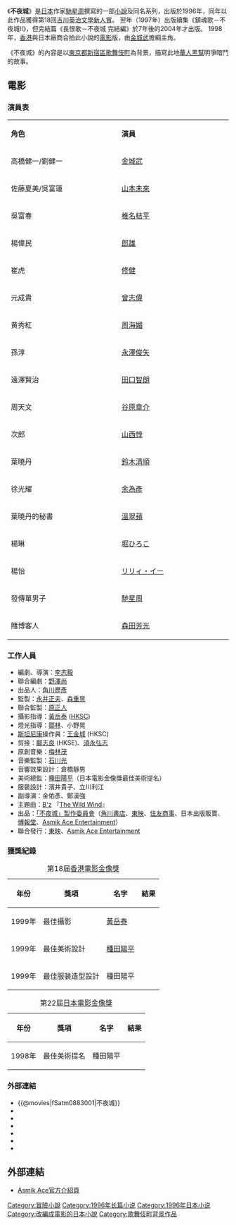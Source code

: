 {{Unreferenced|time=2019-08-18T23:41:36+00:00}}
{{Infobox Book
|name                 = 不夜城
|image                =
|image_caption        =
|author               = [[馳星周|馳星周]]
|title_orig           =
|translator           =
|illustrator          =
|cover_artist         =
|country              = 日本
|language             = 日語
|series               =
|subject              =
|genre                =
|publisher            = 角川書店
|release_date         = 1996年8月29日
|chinese_release_date =
|media_type           =
|pages                = 299頁
|format               =
|isbn                 = ISBN 9784048729833
|congress              =
|followed_by          = 《鎮魂歌－不夜城II》（1997年）<br />《長恨歌－不夜城 完結編》（2004年）
}}
《'''不夜城'''》是[[日本|日本]]作家[[馳星周|馳星周]]撰寫的一部[[小說|小說]]及同名系列，出版於1996年，同年以此作品獲得第18回[[吉川英治文學新人賞|吉川英治文學新人賞]]。
翌年（1997年）出版續集《鎮魂歌－不夜城II》，但完結篇《長恨歌－不夜城 完結編》於7年後的2004年才出版。
1998年，[[香港|香港]]與日本廠商合拍此小說的[[電影|電影]]版，由[[金城武|金城武]]擔綱主角。

《不夜城》的內容是以[[東京都|東京都]][[新宿區|新宿區]][[歌舞伎町|歌舞伎町]]為背景，描寫此地[[華人|華人]][[黑幫|黑幫]]明爭暗鬥的故事。

== 電影 ==
{{Infobox Film
| name               = 不夜城
| original_name      = ''{{lang|en|Sleepless Town}}''
| director           = [[李志毅|李志毅]]
| executive_producer = [[角川歷彥|角川歷彥]]
| producer           = [[永井正夫|永井正夫]]<br />[[森重晃|森重晃]]
| writer             = 李志毅<br />[[野澤尚|野澤尚]]
| based_on           = [[馳星周|馳星周]]
| starring           = [[金城武|金城武]]<br />[[山本未來|山本未來]]<br />[[椎名桔平|椎名桔平]]<br />[[曾志偉|曾志偉]]<br />[[周海媚|周海媚]]
| music              = [[梅林茂|梅林茂]]
| cinematography     = [[黃岳泰|黃岳泰]] ([[HKSC|HKSC]])
| editing            = [[鄺志良|鄺志良]] (HKSE)<br />[[須永弘志|須永弘志]]
| studio             = 
| distributor        = {{flagicon|JPN}} [[東映|東映]]<br />{{flagicon|JPN}} Asmik Ace Entertainment<br />{{flagicon|HKG}} [[高先電影有限公司|高先電影有限公司]]
| released           = {{flagicon|JPN}}　{{film date|1998|6|27}}<br />{{flagicon|HKG}}　{{film date|1998|12|10}}<br />{{flagicon|SIN}}　{{start date|1999|4|22}}<br />{{flagicon|MYS}}　{{start date|1999|9|23}}
| rate               = 
| runtime            = 122分鐘
| country            = {{香港電影產地}}<br>{{日本電影}}
| language           = 日語<br />普通話
| imdb_id            = tt0169929
| amg_id             = 1:262111
}}

=== 演員表 ===
{|class="wikitable" style="width:60%"
|- style="background:cornflowerblue; color:white" align=center
|style="width:12%"|'''角色'''||style="width:12%"| '''演員'''
|-
|高橋健一/劉健一||[[金城武|金城武]]
|-
|佐藤夏美/吳富蓮||[[山本未來|山本未來]]
|-
|吳富春||[[椎名桔平|椎名桔平]]
|-
|楊偉民||[[郎雄|郎雄]]
|-
|崔虎||[[修健|修健]]
|-
|元成貴||[[曾志偉|曾志偉]]
|-
|黄秀紅||[[周海媚|周海媚]]
|-
|孫淳||[[永澤俊矢|永澤俊矢]]
|-
|遠澤賢治||[[田口智朗|田口智朗]]
|-
|周天文||[[谷原章介|谷原章介]]
|-
|次郎||[[山西惇|山西惇]]
|-
|葉曉丹||[[鈴木清順|鈴木清順]]
|-
|徐光耀||[[余為彥|余為彥]]
|-
|葉曉丹的秘書||[[溫翠蘋|溫翠蘋]]
|-
|楊琳||[[堀ひろこ_(女優)|堀ひろこ]]
|-
|楊怡||[[リリィ・イー|リリィ・イー]]
|-
|發傳單男子||[[馳星周|馳星周]]
|-
|賭博客人||[[森田芳光|森田芳光]]
|}

=== 工作人員 ===
* 編劇、導演：[[李志毅|李志毅]]
* 聯合編劇：[[野澤尚|野澤尚]]
* 出品人：[[角川歷彥|角川歷彥]]
* 監製：[[永井正夫|永井正夫]]、[[森重晃|森重晃]]
* 聯合監製：[[原正人|原正人]]
* 攝影指導：[[黃岳泰|黃岳泰]] ([[HKSC|HKSC]])
* 燈光指導：[[鄒林|鄒林]]、小野晃
* [[斯坦尼康|斯坦尼康]]操作員：[[王金城|王金城]] (HKSC)
* 剪接：[[鄺志良|鄺志良]] (HKSE)、[[須永弘志|須永弘志]]
* 原創音樂：[[梅林茂|梅林茂]]
* 音樂監製：[[石川光|石川光]]
* 音響效果設計：倉橋靜男
* 美術總監：[[種田陽平|種田陽平]]（日本電影金像獎最佳美術提名）
* 服裝設計：濱井貴子、立川利江
* 副導演：金佑彥、鄭漢強
* 主題曲：[[B'z|B'z]] 『[[HOME_(B'z單曲)|The Wild Wind]]』
* 出品：[[製作委員會方式|「不夜城」製作委員會]]（[[角川書店|角川書店]]、[[東映|東映]]、[[住友商事|住友商事]]、日本出版販賣、[[博報堂|博報堂]]、[[Asmik_Ace_Entertainment|Asmik Ace Entertainment]]）
* 聯合發行：[[東映|東映]]、[[Asmik_Ace_Entertainment|Asmik Ace Entertainment]]

===獲獎紀錄===
{|class="wikitable" width="350px"
|+第18屆[[1999年香港電影金像獎|香港電影金像獎]]
!年份!!獎項!!名字!!結果
|-
|1999年||最佳攝影||[[黃岳泰|黃岳泰]]||{{won}}
|-
|1999年||最佳美術設計||[[種田陽平|種田陽平]]||{{won}}
|-
|1999年||最佳服裝造型設計||種田陽平||{{nom}}
|}

{|class="wikitable" width="350px"
|+第22屆[[日本電影金像獎|日本電影金像獎]]
!年份!!獎項!!名字!!結果
|-
|1998年||最佳美術提名||種田陽平||{{nom}}
|}

===外部連結===
*{{@movies|fSatm0883001|不夜城}}
*{{hkmdb title|10742|不夜城}}
*{{Mtime|14862|不夜城}}
*{{douban|1307679|不夜城}}
*{{rotten-tomatoes|sleepless_town|不夜城}}
*{{Amg movie|262111|不夜城}}
*{{imdb title|0169929|不夜城}}

==外部連結==
* [https://web.archive.org/web/20110914030337/http://www.asmik-ace.com/SleeplessTown/ Asmik Ace官方介紹頁]

{{這本推理小說真厲害！日本篇第一名}}
{{DEFAULTSORT:Fuyajo}}
[[Category:冒險小說|Category:冒險小說]]
[[Category:1996年长篇小说|Category:1996年长篇小说]]
[[Category:1996年日本小说|Category:1996年日本小说]]
[[Category:改編成電影的日本小說|Category:改編成電影的日本小說]]
[[Category:歌舞伎町背景作品|Category:歌舞伎町背景作品]]